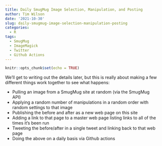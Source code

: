 ```yaml
---
title: Daily SmugMug Image Selection, Manipulation, and Posting
author: Tim Wilson
date: '2021-10-30'
slug: daily-smugmug-image-selection-manipulation-posting
categories:
  - R
tags:
  - SmugMug
  - ImageMagick
  - Twitter
  - Github Actions
---
```


```r
knitr::opts_chunk$set(echo = TRUE)
```

We'll get to writing out the details later, but this is really about making a few different things work together to see what happens:

* Pulling an image from a SmugMug site at random (via the SmugMug API)
* Applying a random number of manipulations in a random order with random settings to that image
* Publishing the before and after as a new web page on this site
* Adding a link to that page to a master web page listing links to all of the times it's been run
* Tweeting the before/after in a single tweet and linking back to that web page
* Doing the above on a daily basis via Github actions
